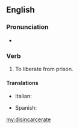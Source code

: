 ==English==

===Pronunciation===
* {{audio|en-us-disincarcerate.ogg|Audio (US)|lang=en}}

===Verb===
{{en-verb|disincarcerat|ing}}

# {{context|obsolete|lang=en}} To liberate from prison.

====Translations====
{{trans-top|liberate from prison}}
* Italian: {{t|it|scarcerare}}
{{trans-mid}}
* Spanish: {{t|es|desincarcerar}}
{{trans-bottom}}

[[my:disincarcerate]]